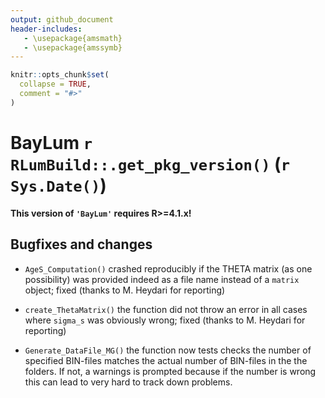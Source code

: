 ```yaml
---
output: github_document
header-includes:
   - \usepackage{amsmath}
   - \usepackage{amssymb}
---
```

<!-- NEWS.md was auto-generated by NEWS.Rmd. Please DO NOT edit by hand!-->

```r
knitr::opts_chunk$set(
  collapse = TRUE,
  comment = "#>"
)
```

# BayLum `r RLumBuild::.get_pkg_version()` (`r Sys.Date()`)

**This version of `'BayLum'` requires R>=4.1.x!**

## Bugfixes and changes

* `AgeS_Computation()` crashed reproducibly if the THETA matrix (as one possibility) was provided
indeed as a file name instead of a `matrix` object; fixed (thanks to M. Heydari for reporting)

* `create_ThetaMatrix()` the function did not throw an error in all cases where `sigma_s` was obviously wrong; fixed (thanks to M. Heydari for reporting)

* `Generate_DataFile_MG()` the function now tests checks the number of specified BIN-files matches the actual number of BIN-files in the the folders. If not, a warnings is prompted because if the number is wrong this can lead to very hard to track down problems.
